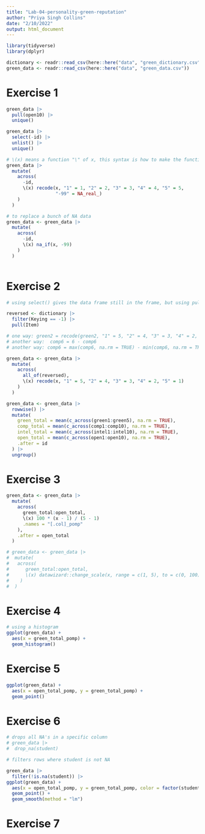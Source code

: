 ```yaml
---
title: "Lab-04-personality-green-reputation"
author: "Priya Singh Collins"
date: "2/10/2022"
output: html_document
---
```


```r
library(tidyverse)
library(dplyr)
```

```r
dictionary <- readr::read_csv(here::here("data", "green_dictionary.csv"))
green_data <- readr::read_csv(here::here("data", "green_data.csv"))
```

# Exercise 1
```r
green_data |>
  pull(open10) |>
  unique()

green_data |>
  select(-id) |>
  unlist() |>
  unique()

# \(x) means a function "\" of x, this syntax is how to make the function, and x is the argument of the function, then after the parentheses, you write what you want the function to do.
green_data |>
  mutate(
    across(
      -id,
      \(x) recode(x, "1" = 1, "2" = 2, "3" = 3, "4" = 4, "5" = 5,
                  "-99" = NA_real_)
    )
  )

# to replace a bunch of NA data
green_data <- green_data |>
  mutate(
    across(
      -id,
      \(x) na_if(x, -99)
    )
  )
  
```

# Exercise 2
```r
# using select() gives the data frame still in the frame, but using pull() gives the data in vector form instead.

reversed <- dictionary |>
  filter(Keying == -1) |>
  pull(Item)

# one way: green2 = recode(green2, "1" = 5, "2" = 4, "3" = 3, "4" = 2, "5" = 1),
# another way:  comp6 = 6 - comp6
# another way: comp6 = max(comp6, na.rm = TRUE) - min(comp6, na.rm = TRUE) - comp6,

green_data <- green_data |>
  mutate(
    across(
      all_of(reversed),
      \(x) recode(x, "1" = 5, "2" = 4, "3" = 3, "4" = 2, "5" = 1)
    )
  )

green_data <- green_data |>
  rowwise() |>
  mutate(
    green_total = mean(c_across(green1:green5), na.rm = TRUE),
    comp_total = mean(c_across(comp1:comp10), na.rm = TRUE),
    intel_total = mean(c_across(intel1:intel10), na.rm = TRUE),
    open_total = mean(c_across(open1:open10), na.rm = TRUE),
    .after = id
  ) |>
  ungroup()

```

# Exercise 3
```r
green_data <- green_data |>
  mutate(
    across(
      green_total:open_total,
      \(x) 100 * (x - 1) / (5 - 1)
      .names = "[.col]_pomp"
    ),
    .after = open_total
  )

# green_data <- green_data |>
#  mutate(
#   across(
#      green_total:open_total,
#      \(x) datawizard::change_scale(x, range = c(1, 5), to = c(0, 100))
#    )
#  )

```

# Exercise 4
```r
# using a histogram
ggplot(green_data) +
  aes(x = green_total_pomp) +
  geom_histogram()

```

# Exercise 5 
```r
ggplot(green_data) +
  aes(x = open_total_pomp, y = green_total_pomp) +
  geom_point()

```

# Exercise 6
```r
# drops all NA's in a specific column
# green_data |>
#  drop_na(student)

# filters rows where student is not NA

green_data |>
  filter(!is.na(student)) |>
ggplot(green_data) +
  aes(x = open_total_pomp, y = green_total_pomp, color = factor(student)) +
  geom_point() +
  geom_smooth(method = "lm")

```

# Exercise 7
```r

```